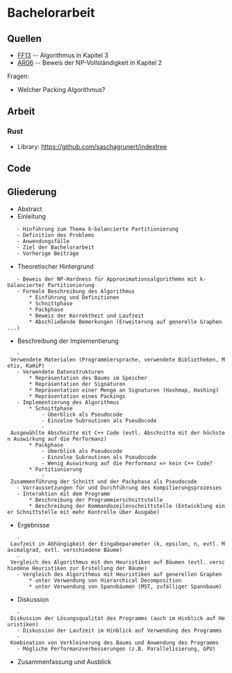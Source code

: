 = Bachelorarbeit =
== Quellen ==
* [[FF13]] -- Algorithmus in Kapitel 3
* [[AR06]] -- Beweis der NP-Vollständigkeit in Kapitel 2

Fragen:
* Welcher Packing Algorithmus?

== Arbeit == 
=== Rust ===
* Library: https://github.com/saschagrunert/indextree

== Code ==

== Gliederung ==
* Abstract
* Einleitung
    - Hinführung zum Thema k-balancierte Partitionierung
    - Definition des Problems
    - Anwendungsfälle
    - Ziel der Bachelorarbeit
    - Vorherige Beiträge
* Theoretischer Hintergrund
    - Beweis der NP-Hardness für Approximationsalgorithmen mit k-balancierter Partitionierung
    - Formale Beschreibung des Algorithmus
        * Einführung und Definitionen
        * Schnittphase
        * Packphase
        * Beweis der Korrektheit und Laufzeit
        * Abschließende Bemerkungen (Erweiterung auf generelle Graphen ...)
* Beschreibung der Implementierung
    - Verwendete Materialen (Programmiersprache, verwendete Bibliotheken, Metis, KaHiP)
    - Verwendete Datenstrukturen
        * Repräsentation des Baums im Speicher
        * Repräsentation der Signaturen
        * Repräsentation einer Menge an Signaturen (Hashmap, Hashing)
        * Repräsentation eines Packings
    - Implementierung des Algorithmus
        * Schnittphase
            - Überblick als Pseudocode
            - Einzelne Subroutinen als Pseudocode
            - Ausgewählte Abschnitte mit C++ Code (evtl. Abschnitte mit der höchsten Auswirkung auf die Performanz)
        * Packphase
            - Überblick als Pseudocode
            - Einzelne Subroutinen als Pseudocode
            - Wenig Auswirkung auf die Performanz => kein C++ Code?
        * Partitionierung
            - Zusammenführung der Schnitt und der Packphase als Pseudocode
    - Vorraussetzungen für und Durchführung des Kompilierungsprozesses
    - Interaktion mit dem Programm 
        * Beschreibung der Programmierschnittstelle 
        * Beschreibung der Kommandozeilenschnittstelle (Entwicklung einer Schnittstelle mit mehr Kontrolle über Ausgabe)
* Ergebnisse
    - Laufzeit in Abhängigkeit der Eingabeparameter (k, epsilon, n, evtl. Maximalgrad, evtl. verschiedene Bäume)
    - Vergleich des Algorithmus mit den Heuristiken auf Bäumen (evtl. verschiedene Heuristiken zur Erstellung der Bäume)
    - Vergleich des Algorithmus mit Heuristiken auf generellen Graphen 
        * unter Verwendung von Hierarchical Decomposition
        * unter Verwendung von Spannbäumen (MST, zufälliger Spannbaum)
* Diskussion
    - Diskussion der Lösungsqualität des Programms (auch im Hinblick auf Heuristiken)
    - Diskussion der Laufzeit im Hinblick auf Verwendung des Programms
    - Kombination von Verkleinerung des Baums und Anwendung des Programms
    - Mögliche Performanzverbesserungen (z.B. Parallelisierung, GPU)
* Zusammenfassung und Ausblick

